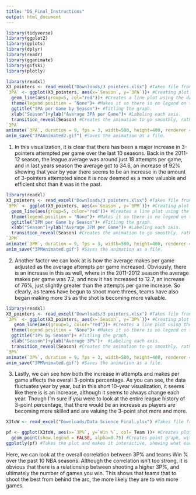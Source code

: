 ```yaml
---
title: "DS_Final_Instructions"
output: html_document
---
```

```r
library(tidyverse)
library(ggplot2)
library(gplots)
library(dplyr)
library(readr)
library(gganimate)
library(gifski)
library(plotly)
```

```r
library(readxl)
X3_pointers <- read_excel("Downloads/3 pointers.xlsx") #Takes file from downloads and names it as a dataset.
`3PA` <- ggplot(X3_pointers, aes(x=`Season`, y=`3PA`))+ #Creating plot from the data given, with Season on x-axis and 3PA on y-axis.
  geom_line(aes(group=5, col="red"))+ #Creates a line plot using the data.
  theme(legend.position = "None")+ #Makes it so there is no legend on the graph.
  ggtitle("3PA per Game by Season")+ #Titling the graph.
  xlab("Season")+ylab("Average 3PA per Game")+ #Labeling each axis.
  transition_reveal(Season) #Creates the animation to go smoothly, rather than appearing point by point.
`3PA`
animate(`3PA`, duration = 9, fps = 3, width=500, height=400, renderer = gifski_renderer()) #Animates the graph as a whole, duration being 9 seconds and frames per second being 3. The width and height are the dimensions of the graph.
anim_save("3PAAnimated2.gif") #Saves the animation as a file.
```
1. In this visualization, it is clear that there has been a major increase in 3-pointers attempted per game over the last 10 seasons. Back in the 2011-12 season, the league average was around just 18 attempts per game, and in last years season the average got to 34.6, an increase of 92% showing that year by year there seems to be an increase in the amount of 3-pointers attempted since it is now deemed as a more valuable and efficient shot than it was in the past.
```r
library(readxl)
X3_pointers <- read_excel("Downloads/3 pointers.xlsx") #Takes file from downloads and names it as a dataset.
`3PM` <- ggplot(X3_pointers, aes(x=`Season`, y=`3PM`))+ #Creating plot from the data given, with Season on x-axis and 3PM on y-axis.
  geom_line(aes(group=5, color="red"))+ #Creates a line plot using the data.
  theme(legend.position = "None")+ #Makes it so there is no legend on the graph.
  ggtitle("3PM per Game by Season")+ #Titling the graph.
  xlab("Season")+ylab("Average 3PM per Game")+ #Labeling each axis.
  transition_reveal(Season) #Creates the animation to go smoothly, rather than appearing point by point.
`3PM`
animate(`3PM`, duration = 9, fps = 3, width=500, height=400, renderer = gifski_renderer()) #Animates the graph as a whole, duration being 9 seconds and frames per second being 3. The width and height are the dimensions of the graph.
anim_save("3PMAnimated.gif") #Saves the animation as a file.

```
2. Another factor we can look at is how the average makes per game adjusted as the average attempts per game increased. Obviously, there is an increase in this as well, where in the 2011-2012 season the average makes per game was 7.2, and now it has increased to 12.7, an increase of 76%, just slightly greater than the attempts per game increase. So clearly, as teams have begun to shoot more threes, teams have also began making more 3's as the shot is becoming more valuable.
```r
library(readxl)
X3_pointers <- read_excel("Downloads/3 pointers.xlsx") #Takes file from downloads and names it as a dataset.
`3P%` <- ggplot(X3_pointers, aes(x=`Season`, y=`3P%`))+ #Creating plot from the data given, with Season on x-axis and 3P% on y-axis.
   geom_line(aes(group=5, color="red"))+ #Creates a line plot using the data.
  theme(legend.position = "None")+ #Makes it so there is no legend on the graph.
  ggtitle("3P% by Season")+ #Titling the graph.
  xlab("Season")+ylab("Average 3P%")+  #Labeling each axis.
  transition_reveal(Season) #Creates the animation to go smoothly, rather than appearing point by point.
`3P%`
animate(`3P%`, duration = 9, fps = 3, width=500, height=400, renderer = gifski_renderer()) #Animates the graph as a whole, duration being 9 seconds and frames per second being 3. The width and height are the dimensions of the graph.
anim_save("3PM%nimated.gif") #Saves the animation as a file.
```
3. Lastly, we can see how both the increase in attempts and makes per game affects the overall 3-points percentage. As you can see, the data fluctuates year by year, but in this short 10-year visualization, it seems like there is is an increase, although it seems to always change each year. Though I'm sure if you were to look at the entire league history of 3-point percentage, that there would be an increase as players are becoming more skilled and are valuing the 3-point shot more and more.
```r
X3toW <- read_excel("Downloads/Data Science Final.xlsx") #Takes file from downloads and names it as a dataset.
```
```r
pf <- ggplot(X3toW, aes(x=`3P%`, y=`Win %`, col= Team ))+ #Creates plot using data, with 3P% on x-axis and Win% on y-axis. Color coordinates each team. 
  geom_point(show.legend = FALSE, alpha=0.75) #Creates point graph, without having the original legend. The alpha command sets the transparency of each point.
ggplotly(pf) #Takes the plot and makes it interactive, showing what each point represents.
```
Here, we can look at the overall correlation between 3P% and teams Win % over the past 10 NBA seasons. Although the correlation isn't too strong, it is obvious that there is a relationship between shooting a higher 3P%, and ultimately the number of games you win. This shows that teams that to shoot the best from behind the arc, the more likely they are to win more games.



